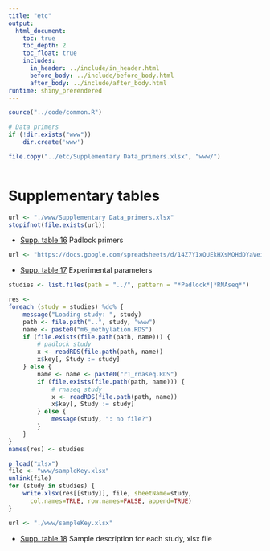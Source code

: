 ```yaml
---
title: "etc"
output:
  html_document:
    toc: true
    toc_depth: 2
    toc_float: true
    includes:
      in_header: ../include/in_header.html
      before_body: ../include/before_body.html
      after_body: ../include/after_body.html
runtime: shiny_prerendered
---
```

<!-- # (c)  Juozas Gordevičius -->

```r
source("../code/common.R")
```

```r
# Data primers
if (!dir.exists("www")) 
	dir.create('www')

file.copy("../etc/Supplementary Data_primers.xlsx", "www/")
```

```r

```

# Supplementary tables


```r
url <- "./www/Supplementary Data_primers.xlsx"
stopifnot(file.exists(url))
```

- [Supp. table 16](`r url`) Padlock primers


```r
url <- "https://docs.google.com/spreadsheets/d/14Z7YIxQUEkHXsMOHdDYaVeiHVDX4dOulHMfC5mq2MoU/edit?usp=sharing"
```

- [Supp. table 17](`r url`) Experimental parameters



```r
studies <- list.files(path = "../", pattern = "*Padlock*|*RNAseq*")

res <-
foreach (study = studies) %do% {
	message("Loading study: ", study)
	path <- file.path("..", study, "www")
	name <- paste0("m6_methylation.RDS")
	if (file.exists(file.path(path, name))) {
		# padlock study
		x <- readRDS(file.path(path, name))
		x$key[, Study := study]
	} else {
		name <- name <- paste0("r1_rnaseq.RDS")
		if (file.exists(file.path(path, name))) {
			# rnaseq study
			x <- readRDS(file.path(path, name))
			x$key[, Study := study]
		} else {
			message(study, ": no file?")
		}
	}
}
names(res) <- studies

p_load("xlsx")
file <- "www/sampleKey.xlsx"
unlink(file)
for (study in studies) {
	write.xlsx(res[[study]], file, sheetName=study, 
	  col.names=TRUE, row.names=FALSE, append=TRUE)
}

url <- "./www/sampleKey.xlsx"
```

- [Supp. table 18](`r url`) Sample description for each study, xlsx file












